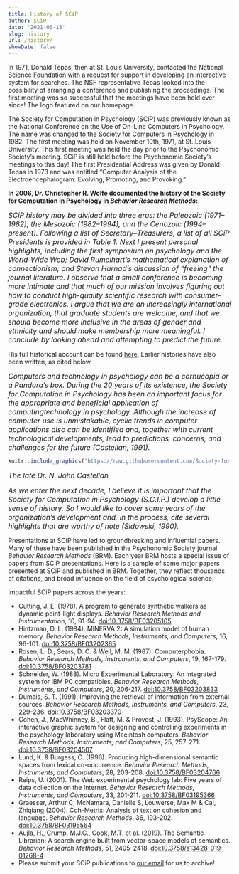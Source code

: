 ```yaml
---
title: History of SCiP
author: SCiP
date: '2021-06-15'
slug: history
url: /history/
showDate: false
---
```


In 1971, Donald Tepas, then at St. Louis University, contacted the National Science Foundation with a request for support in developing an interactive system for searches. The NSF representative Tepas looked into the possibility of arranging a conference and publishing the proceedings. The first meeting was so successful that the meetings have been held ever since! The logo featured on our homepage.

The Society for Computation in Psychology (SCiP) was previously known as the National Conference on the Use of On-Line Computers in Psychology. The name was changed to the Society for Computers in Psychology in 1982. The first meeting was held on November 10th, 1971, at St. Louis University. This first meeting was held the day prior to the Psychonomic Society's meeting. SCiP is still held before the Psychonomic Society's meetings to this day! The first Presidential Address was given by Donald Tepas in 1973 and was entitled "Computer Analysis of the Electroencephalogram: Evolving, Promoting, and Provoking."

**In 2006, Dr. Christopher R. Wolfe documented the history of the Society for Computation in Psychology in *Behavior Research Methods*:**

*<font size = "3">SCiP history may be divided into three eras: the Paleozoic (1971–1982), the Mesozoic (1982–1994), and the Cenozoic (1994–present). Following a list of Secretary–Treasurers, a list of all SCiP Presidents is provided in Table 1. Next I present personal highlights, including the first symposium on psychology and the World-Wide Web; David Rumelhart's mathematical explanation of connectionism; and Stevan Harnad's discussion of "freeing" the journal literature. I observe that a small conference is becoming more intimate and that much of our mission involves figuring out how to conduct high-quality scientific research with consumer-grade electronics. I argue that we are an increasingly international organization, that graduate students are welcome, and that we should become more inclusive in the areas of gender and ethnicity and should make membership more meaningful. I conclude by looking ahead and attempting to predict the future.</font>*

His full historical account can be found [here](https://link.springer.com/content/pdf/10.3758/BF03192776.pdf). Earlier histories have also been written, as cited below.

*<font size = "3">Computers and technology in psychology can be a cornucopia or a Pandora's box. During the 20 years of its existence, the Society for Computation in Psychology has been an important focus for the appropriate and beneficial application of computingtechnology in psychology. Although the increase of computer use is unmistakable, cyclic trends in computer applications also can be identified and, together with current technological developments, lead to predictions, concerns, and challenges for the future (Castellan, 1991).</font>*

```r
knitr::include_graphics("https://raw.githubusercontent.com/Society-for-Computation-in-Psychology/Society-for-Computation-in-Psychology.github.io/master/files/imgs/castellan.png")
```

*<font size = "3">The late Dr. N. John Castellan</font>*

*<font size = "3">As we enter the next decade, I believe it is important that the Society for Computation in Psychology (S.C.I.P.) develop a little sense of history. So I would like to cover some years of the organization's development and, in the process, cite several highlights that are worthy of note (Sidowski, 1990).</font>*

Presentations at SCiP have led to groundbreaking and influential papers. Many of these have been published in the Psychonomic Society journal *Behavior Research Methods* (BRM). Each year BRM hosts a special issue of papers from SCiP presentations. Here is a sample of some major papers presented at SCiP and published in BRM. Together, they reflect thousands of citations, and broad influence on the field of psychological science.

Impactful SCiP papers across the years:

- Cutting, J. E. (1978). A program to generate synthetic walkers as dynamic point-light displays. *Behavior Research Methods and Instrumentation*, 10, 91-94. [doi:10.3758/BF03205105](https://link.springer.com/article/10.3758%2FBF03205105)
- Hintzman, D. L. (1984). MINERVA 2: A simulation model of human memory. *Behavior Research Methods, Instruments, and Computers*, 16, 96-101. [doi:10.3758/BF03202365](https://link.springer.com/article/10.3758%2FBF03202365)
- Rosen, L. D., Sears, D. C. & Weil, M. M. (1987). Computerphobia. *Behavior Research Methods, Instruments, and Computers*, 19, 167-179. [doi:10.3758/BF03203781](https://link.springer.com/article/10.3758%2FBF03203781)
- Schneider, W. (1988). Micro Experimental Laboratory: An integrated system for IBM PC compatibles. *Behavior Research Methods, Instruments, and Computers*, 20, 206-217. [doi:10.3758/BF03203833](https://link.springer.com/article/10.3758%2FBF03203833)
- Dumais, S. T. (1991). Improving the retrieval of information from external sources. *Behavior Research Methods, Instruments, and Computers*, 23, 229-236. [doi:10.3758/BF03203370](https://link.springer.com/article/10.3758/BF03203370)
- Cohen, J., MacWhinney, B., Flatt, M. & Provost, J. (1993). PsyScope: An interactive graphic system for designing and controlling experiments in the psychology laboratory using Macintosh computers. *Behavior Research Methods, Instruments, and Computers*, 25, 257-271. [doi:10.3758/BF03204507](https://link.springer.com/article/10.3758/BF03204507)
- Lund, K. & Burgess, C. (1996). Producing high-dimensional semantic spaces from lexical co-occurrence. *Behavior Research Methods, Instruments, and Computers*, 28, 203-208. [doi:10.3758/BF03204766](https://link.springer.com/article/10.3758/BF03204766)
- Reips, U. (2001). The Web experimental psychology lab: Five years of data collection on the Internet. *Behavior Research Methods, Instruments, and Computers*, 33, 201-211. [doi:10.3758/BF03195366](https://link.springer.com/article/10.3758/BF03195366)
- Graesser, Arthur C, McNamara, Danielle S, Louwerse, Max M & Cai, Zhiqiang (2004). Coh-Metrix: Analysis of text on cohesion and language. *Behavior Research Methods*, 36, 193-202. [doi:10.3758/BF03195564](https://link.springer.com/article/10.3758/BF03195564)
- Aujla, H., Crump, M.J.C., Cook, M.T. et al. (2019). The Semantic Librarian: A search engine built from vector-space models of semantics. *Behavior Research Methods*, 51, 2405–2418. [doi:10.3758/s13428-019-01268-4](https://link.springer.com/article/10.3758/s13428-019-01268-4)
- Please submit your SCiP publications to [our email](mailto:compinpsych@gmail.com) for us to archive!

